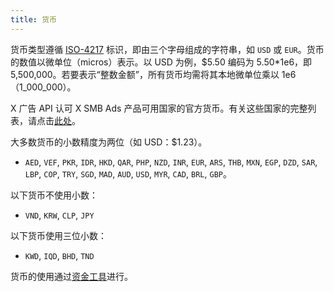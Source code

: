 ```yaml
---
title: 货币
---
```


货币类型遵循 [ISO-4217](http://en.wikipedia.org/wiki/ISO_4217) 标识，即由三个字母组成的字符串，如 `USD` 或 `EUR`。货币的数值以微单位（micros）表示。以 USD 为例，$5.50 编码为 5.50\*1e6，即 5,500,000。若要表示“整数金额”，所有货币均需将其本地微单位乘以 1e6（1\_000\_000）。

X 广告 API 认可 X SMB Ads 产品可用国家的官方货币。有关这些国家的完整列表，请点击[此处](https://business.x.com/en/help/overview/about-eligibility-for-twitter-ads.html)。

大多数货币的小数精度为两位（如 USD：$1.23）。

- `AED`, `VEF`, `PKR`, `IDR`, `HKD`, `QAR`, `PHP`, `NZD`, `INR`, `EUR`, `ARS`, `THB`, `MXN`, `EGP`, `DZD`, `SAR`, `LBP`, `COP`, `TRY`, `SGD`, `MAD`, `AUD`, `USD`, `MYR`, `CAD`, `BRL`, `GBP`。

以下货币不使用小数：

- `VND`, `KRW`, `CLP`, `JPY`

以下货币使用三位小数：

- `KWD`, `IQD`, `BHD`, `TND`

货币的使用通过[资金工具](/zh/x-ads-api/introduction)进行。
